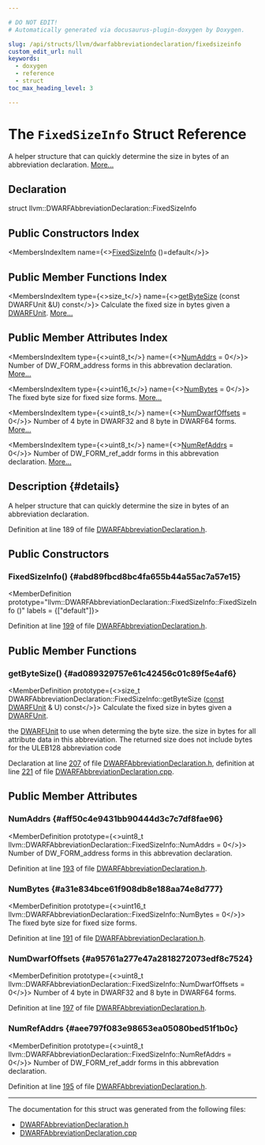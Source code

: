 ```yaml
---

# DO NOT EDIT!
# Automatically generated via docusaurus-plugin-doxygen by Doxygen.

slug: /api/structs/llvm/dwarfabbreviationdeclaration/fixedsizeinfo
custom_edit_url: null
keywords:
  - doxygen
  - reference
  - struct
toc_max_heading_level: 3

---
```





# The `FixedSizeInfo` Struct Reference

<DoxygenPage pluginConfig={pluginConfig}>

A helper structure that can quickly determine the size in bytes of an abbreviation declaration. <a href="#details">More...</a>

## Declaration

<CodeBlock>struct llvm::DWARFAbbreviationDeclaration::FixedSizeInfo</CodeBlock>

## Public Constructors Index

<MembersIndex>

<MembersIndexItem
  name={<><a href="#abd89fbcd8bc4fa655b44a55ac7a57e15">FixedSizeInfo</a> ()=default</>}>
</MembersIndexItem>

</MembersIndex>

## Public Member Functions Index

<MembersIndex>

<MembersIndexItem
  type={<>size&#95;t</>}
  name={<><a href="#ad089329757e61c42456c01c89f5e4af6">getByteSize</a> (const DWARFUnit &amp;U) const</>}>
Calculate the fixed size in bytes given a <a href="/docs/api/classes/llvm/dwarfunit">DWARFUnit</a>. <a href="#ad089329757e61c42456c01c89f5e4af6">More...</a>
</MembersIndexItem>

</MembersIndex>

## Public Member Attributes Index

<MembersIndex>

<MembersIndexItem
  type={<>uint8&#95;t</>}
  name={<><a href="#aff50c4e9431bb90444d3c7c7df8fae96">NumAddrs</a> = 0</>}>
Number of DW&#95;FORM&#95;address forms in this abbrevation declaration. <a href="#aff50c4e9431bb90444d3c7c7df8fae96">More...</a>
</MembersIndexItem>

<MembersIndexItem
  type={<>uint16&#95;t</>}
  name={<><a href="#a31e834bce61f908db8e188aa74e8d777">NumBytes</a> = 0</>}>
The fixed byte size for fixed size forms. <a href="#a31e834bce61f908db8e188aa74e8d777">More...</a>
</MembersIndexItem>

<MembersIndexItem
  type={<>uint8&#95;t</>}
  name={<><a href="#a95761a277e47a2818272073edf8c7524">NumDwarfOffsets</a> = 0</>}>
Number of 4 byte in DWARF32 and 8 byte in DWARF64 forms. <a href="#a95761a277e47a2818272073edf8c7524">More...</a>
</MembersIndexItem>

<MembersIndexItem
  type={<>uint8&#95;t</>}
  name={<><a href="#aee797f083e98653ea05080bed51f1b0c">NumRefAddrs</a> = 0</>}>
Number of DW&#95;FORM&#95;ref&#95;addr forms in this abbrevation declaration. <a href="#aee797f083e98653ea05080bed51f1b0c">More...</a>
</MembersIndexItem>

</MembersIndex>

## Description {#details}

A helper structure that can quickly determine the size in bytes of an abbreviation declaration.

Definition at line 189 of file <a href="/docs/api/files/include/include/llvm/include/llvm/debuginfo/include/llvm/debuginfo/dwarf/dwarfabbreviationdeclaration-h">DWARFAbbreviationDeclaration.h</a>.

<SectionDefinition>

## Public Constructors

### FixedSizeInfo() {#abd89fbcd8bc4fa655b44a55ac7a57e15}

<MemberDefinition
  prototype="llvm::DWARFAbbreviationDeclaration::FixedSizeInfo::FixedSizeInfo ()"
  labels = {["default"]}>

Definition at line <a href="/docs/api/files/include/include/llvm/include/llvm/debuginfo/include/llvm/debuginfo/dwarf/dwarfabbreviationdeclaration-h/#l00199">199</a> of file <a href="/docs/api/files/include/include/llvm/include/llvm/debuginfo/include/llvm/debuginfo/dwarf/dwarfabbreviationdeclaration-h">DWARFAbbreviationDeclaration.h</a>.
</MemberDefinition>

</SectionDefinition>

<SectionDefinition>

## Public Member Functions

### getByteSize() {#ad089329757e61c42456c01c89f5e4af6}

<MemberDefinition
  prototype={<>size&#95;t DWARFAbbreviationDeclaration::FixedSizeInfo::getByteSize (<a href="/docs/api/files/lib/lib/target/lib/target/aarch64/aarch64promoteconstant-cpp/#a90f8350fecae261c25be85d38b451bff">const</a> <a href="/docs/api/classes/llvm/dwarfunit">DWARFUnit</a> &amp; U) const</>}>
Calculate the fixed size in bytes given a <a href="/docs/api/classes/llvm/dwarfunit">DWARFUnit</a>.

<ParametersList title="Parameters">
<ParametersListItem name="U">the <a href="/docs/api/classes/llvm/dwarfunit">DWARFUnit</a> to use when determing the byte size.</ParametersListItem>
</ParametersList>

<SectionUser title="Returns">
the size in bytes for all attribute data in this abbreviation. The returned size does not include bytes for the ULEB128 abbreviation code
</SectionUser>

Declaration at line <a href="/docs/api/files/include/include/llvm/include/llvm/debuginfo/include/llvm/debuginfo/dwarf/dwarfabbreviationdeclaration-h/#l00207">207</a> of file <a href="/docs/api/files/include/include/llvm/include/llvm/debuginfo/include/llvm/debuginfo/dwarf/dwarfabbreviationdeclaration-h">DWARFAbbreviationDeclaration.h</a>, definition at line <a href="/docs/api/files/lib/lib/debuginfo/lib/debuginfo/dwarf/dwarfabbreviationdeclaration-cpp/#l00221">221</a> of file <a href="/docs/api/files/lib/lib/debuginfo/lib/debuginfo/dwarf/dwarfabbreviationdeclaration-cpp">DWARFAbbreviationDeclaration.cpp</a>.
</MemberDefinition>

</SectionDefinition>

<SectionDefinition>

## Public Member Attributes

### NumAddrs {#aff50c4e9431bb90444d3c7c7df8fae96}

<MemberDefinition
  prototype={<>uint8&#95;t llvm::DWARFAbbreviationDeclaration::FixedSizeInfo::NumAddrs = 0</>}>
Number of DW&#95;FORM&#95;address forms in this abbrevation declaration.

Definition at line <a href="/docs/api/files/include/include/llvm/include/llvm/debuginfo/include/llvm/debuginfo/dwarf/dwarfabbreviationdeclaration-h/#l00193">193</a> of file <a href="/docs/api/files/include/include/llvm/include/llvm/debuginfo/include/llvm/debuginfo/dwarf/dwarfabbreviationdeclaration-h">DWARFAbbreviationDeclaration.h</a>.
</MemberDefinition>

### NumBytes {#a31e834bce61f908db8e188aa74e8d777}

<MemberDefinition
  prototype={<>uint16&#95;t llvm::DWARFAbbreviationDeclaration::FixedSizeInfo::NumBytes = 0</>}>
The fixed byte size for fixed size forms.

Definition at line <a href="/docs/api/files/include/include/llvm/include/llvm/debuginfo/include/llvm/debuginfo/dwarf/dwarfabbreviationdeclaration-h/#l00191">191</a> of file <a href="/docs/api/files/include/include/llvm/include/llvm/debuginfo/include/llvm/debuginfo/dwarf/dwarfabbreviationdeclaration-h">DWARFAbbreviationDeclaration.h</a>.
</MemberDefinition>

### NumDwarfOffsets {#a95761a277e47a2818272073edf8c7524}

<MemberDefinition
  prototype={<>uint8&#95;t llvm::DWARFAbbreviationDeclaration::FixedSizeInfo::NumDwarfOffsets = 0</>}>
Number of 4 byte in DWARF32 and 8 byte in DWARF64 forms.

Definition at line <a href="/docs/api/files/include/include/llvm/include/llvm/debuginfo/include/llvm/debuginfo/dwarf/dwarfabbreviationdeclaration-h/#l00197">197</a> of file <a href="/docs/api/files/include/include/llvm/include/llvm/debuginfo/include/llvm/debuginfo/dwarf/dwarfabbreviationdeclaration-h">DWARFAbbreviationDeclaration.h</a>.
</MemberDefinition>

### NumRefAddrs {#aee797f083e98653ea05080bed51f1b0c}

<MemberDefinition
  prototype={<>uint8&#95;t llvm::DWARFAbbreviationDeclaration::FixedSizeInfo::NumRefAddrs = 0</>}>
Number of DW&#95;FORM&#95;ref&#95;addr forms in this abbrevation declaration.

Definition at line <a href="/docs/api/files/include/include/llvm/include/llvm/debuginfo/include/llvm/debuginfo/dwarf/dwarfabbreviationdeclaration-h/#l00195">195</a> of file <a href="/docs/api/files/include/include/llvm/include/llvm/debuginfo/include/llvm/debuginfo/dwarf/dwarfabbreviationdeclaration-h">DWARFAbbreviationDeclaration.h</a>.
</MemberDefinition>

</SectionDefinition>

<hr/>

The documentation for this struct was generated from the following files:

<ul>
<li><a href="/docs/api/files/include/include/llvm/include/llvm/debuginfo/include/llvm/debuginfo/dwarf/dwarfabbreviationdeclaration-h">DWARFAbbreviationDeclaration.h</a></li>
<li><a href="/docs/api/files/lib/lib/debuginfo/lib/debuginfo/dwarf/dwarfabbreviationdeclaration-cpp">DWARFAbbreviationDeclaration.cpp</a></li>
</ul>

</DoxygenPage>
